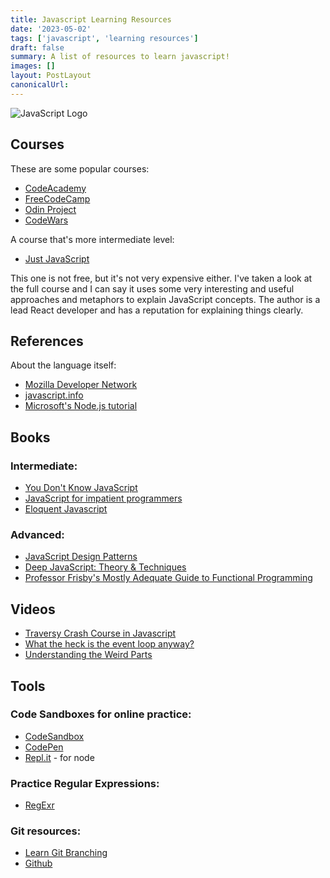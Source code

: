 ```yaml
---
title: Javascript Learning Resources
date: '2023-05-02'
tags: ['javascript', 'learning resources']
draft: false
summary: A list of resources to learn javascript!
images: []
layout: PostLayout
canonicalUrl:
---
```


![JavaScript Logo](https://upload.wikimedia.org/wikipedia/commons/6/6a/JavaScript-logo.png)

## Courses

These are some popular courses:

- [CodeAcademy](https://www.codecademy.com/learn/introduction-to-javascript)
- [FreeCodeCamp](https://www.freecodecamp.org/learn/)
- [Odin Project](https://www.theodinproject.com/paths/full-stack-javascript)
- [CodeWars](https://www.codewars.com/)

A course that's more intermediate level:

- [Just JavaScript](https://justjavascript.com/)

This one is not free, but it's not very expensive either. I've taken a look at the full course and I can say it uses some very interesting and useful approaches and metaphors to explain JavaScript concepts. The author is a lead React developer and has a reputation for explaining things clearly.

## References

About the language itself:

- [Mozilla Developer Network](https://developer.mozilla.org/en-US/docs/Learn)
- [javascript.info](https://javascript.info/)
- [Microsoft's Node.js tutorial](https://learn.microsoft.com/en-us/training/paths/build-javascript-applications-nodejs/)

## Books

### Intermediate:

- [You Don't Know JavaScript](https://github.com/getify/You-Dont-Know-JS)
- [JavaScript for impatient programmers](https://exploringjs.com/impatient-js/index.html)
- [Eloquent Javascript](https://eloquentjavascript.net/)

### Advanced:

- [JavaScript Design Patterns](https://www.patterns.dev/)
- [Deep JavaScript: Theory & Techniques](https://exploringjs.com/deep-js/index.html)
- [Professor Frisby's Mostly Adequate Guide to Functional Programming](https://mostly-adequate.gitbook.io/mostly-adequate-guide/)

## Videos

- [Traversy Crash Course in Javascript](https://www.youtube.com/watch?v=hdI2bqOjy3c)
- [What the heck is the event loop anyway?](https://www.youtube.com/watch?v=8aGhZQkoFbQ)
- [Understanding the Weird Parts](https://www.udemy.com/course/understand-javascript/)

## Tools

### Code Sandboxes for online practice:

- [CodeSandbox](https://codesandbox.io/)
- [CodePen](https://codepen.io/)
- [Repl.it](https://replit.com/) - for node

### Practice Regular Expressions:

- [RegExr](https://regexr.com/)

### Git resources:

- [Learn Git Branching](https://learngitbranching.js.org/)
- [Github](https://github.com/)
